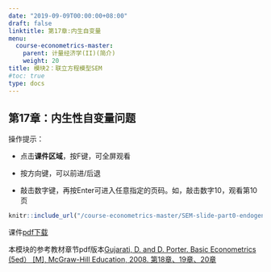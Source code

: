 ```yaml
---
date: "2019-09-09T00:00:00+08:00"
draft: false
linktitle: 第17章:内生自变量
menu:
  course-econometrics-master:
    parent: 计量经济学(II)(简介)
    weight: 20
title: 模块2：联立方程模型SEM
#toc: true
type: docs
---
```


## 第17章：内生性自变量问题

操作提示：

- 点击**课件区域**，按F键，可全屏观看

- 按方向键，可以前进/后退

- 敲击数字键，再按Enter可进入任意指定的页码。如，敲击数字10，观看第10页


```r
knitr::include_url("/course-econometrics-master/SEM-slide-part0-endogeneity-variable.html")
```


课件[pdf下载](https://d.seit2019.xyz/wp-content/uploads/2020/10/SEM-slide-part0-endogeneity-variable.pdf)

本模块的参考教材章节pdf版本[Gujarati, D. and D. Porter. Basic Econometrics (5ed） [M], McGraw-Hill Education, 2008. 第18章、19章、20章](/course-econometrics-master/material/Basic-Econometrics-5th-Gujarati.pdf)
